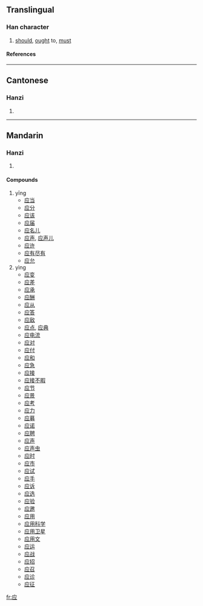 {{see|應}}

==Translingual==
===Han character===
{{Han char|rn=53|rad=广|as=04|sn=7|four=|canj=戈火一 (IFM)}}
# [[should]], [[ought]] to, [[must]]
====References====
{{Han ref|kx=0344.051|hdz=20875.140|uh=5E94|ud=24212}}
----
==Cantonese==
===Hanzi===
{{yue-hanzi|jyut=|y=ying1, ying3}}
# {{defn|Cantonese}}
----
==Mandarin==
===Hanzi===
{{cmn-hanzi|tra=應|pin=[[yīng]] ([[ying1]]), [[yìng]] (ying4)|wg=ying<sup>1</sup>, ying<sup>4</sup>}}
# {{defn|Mandarin}}

====Compounds====
#yīng
#*[[应当]]
#*[[应分]]
#*[[应该]]
#*[[应届]]
#*[[应名儿]]
#*[[应声]], [[应声儿]]
#*[[应许]]
#*[[应有尽有]]
#*[[应允]]
#yìng 
#*[[应变]]
#*[[应差]]
#*[[应承]]
#*[[应酬]]
#*[[应从]]
#*[[应答]]
#*[[应敌]]
#*[[应点]], [[应典]]
#*[[应电流]]
#*[[应对]]
#*[[应付]]
#*[[应和]]
#*[[应急]]
#*[[应接]]
#*[[应接不暇]]
#*[[应节]]
#*[[应景]]
#*[[应考]]
#*[[应力]]
#*[[应募]]
#*[[应诺]]
#*[[应聘]]
#*[[应声]]
#*[[应声虫]]
#*[[应时]]
#*[[应市]]
#*[[应试]]
#*[[应手]]
#*[[应诉]]
#*[[应选]]
#*[[应验]]
#*[[应邀]]
#*[[应用]]
#*[[应用科学]]
#*[[应用卫星]]
#*[[应用文]]
#*[[应运]]
#*[[应战]]
#*[[应招]]
#*[[应召]]
#*[[应诊]]
#*[[应征]]

[[fr:应]]
